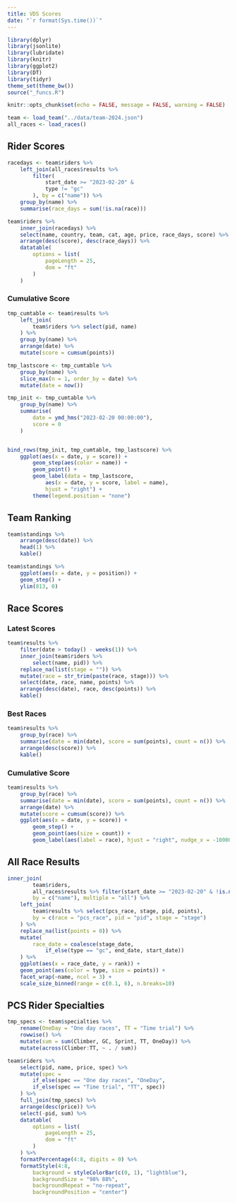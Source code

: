 ```yaml
---
title: VDS Scores
date: "`r format(Sys.time())`"
---
```


```r
library(dplyr)
library(jsonlite)
library(lubridate)
library(knitr)
library(ggplot2)
library(DT)
library(tidyr)
theme_set(theme_bw())
source("_funcs.R")

knitr::opts_chunk$set(echo = FALSE, message = FALSE, warning = FALSE)
```

```r
team <- load_team("../data/team-2024.json")
all_races <- load_races()
```

## Rider Scores

```r
racedays <- team$riders %>%
    left_join(all_races$results %>%
        filter(
            start_date >= "2023-02-20" &
            type != "gc"
        ), by = c("name")) %>%
    group_by(name) %>%
    summarise(race_days = sum(!is.na(race)))

team$riders %>%
    inner_join(racedays) %>%
    select(name, country, team, cat, age, price, race_days, score) %>%
    arrange(desc(score), desc(race_days)) %>%
    datatable(
        options = list(
            pageLength = 25,
            dom = "ft"
        )
    )
```

### Cumulative Score

```r
tmp_cumtable <- team$results %>%
    left_join(
        team$riders %>% select(pid, name)
    ) %>%
    group_by(name) %>%
    arrange(date) %>%
    mutate(score = cumsum(points))

tmp_lastscore <- tmp_cumtable %>%
    group_by(name) %>%
    slice_max(n = 1, order_by = date) %>%
    mutate(date = now())

tmp_init <- tmp_cumtable %>%
    group_by(name) %>%
    summarise(
        date = ymd_hms("2023-02-20 00:00:00"),
        score = 0
    )


bind_rows(tmp_init, tmp_cumtable, tmp_lastscore) %>%
    ggplot(aes(x = date, y = score)) +
        geom_step(aes(color = name)) +
        geom_point() +
        geom_label(data = tmp_lastscore,
            aes(x = date, y = score, label = name),
            hjust = "right") +
        theme(legend.position = "none")
```

## Team Ranking

```r
team$standings %>%
    arrange(desc(date)) %>%
    head(1) %>%
    kable()
```

```r
team$standings %>%
    ggplot(aes(x = date, y = position)) +
    geom_step() +
    ylim(813, 0)
```

## Race Scores

### Latest Scores

```r
team$results %>%
    filter(date > today() - weeks(1)) %>%
    inner_join(team$riders %>%
        select(name, pid)) %>%
    replace_na(list(stage = "")) %>%
    mutate(race = str_trim(paste(race, stage))) %>%
    select(date, race, name, points) %>%
    arrange(desc(date), race, desc(points)) %>%
    kable()
```

### Best Races

```r
team$results %>%
    group_by(race) %>%
    summarise(date = min(date), score = sum(points), count = n()) %>%
    arrange(desc(score)) %>%
    kable()
```

### Cumulative Score

```r
team$results %>%
    group_by(race) %>%
    summarise(date = min(date), score = sum(points), count = n()) %>%
    arrange(date) %>%
    mutate(score = cumsum(score)) %>%
    ggplot(aes(x = date, y = score)) +
        geom_step() +
        geom_point(aes(size = count)) +
        geom_label(aes(label = race), hjust = "right", nudge_x = -10000)
```

## All Race Results

```r
inner_join(
        team$riders,
        all_races$results %>% filter(start_date >= "2023-02-20" & !is.na(rank)),
        by = c("name"), multiple = "all") %>%
    left_join(
        team$results %>% select(pcs_race, stage, pid, points),
        by = c(race = "pcs_race", pid = "pid", stage = "stage")
    ) %>%
    replace_na(list(points = 0)) %>%
    mutate(
        race_date = coalesce(stage_date,
            if_else(type == "gc", end_date, start_date))
    ) %>%
    ggplot(aes(x = race_date, y = rank)) +
    geom_point(aes(color = type, size = points)) +
    facet_wrap(~name, ncol = 3) +
    scale_size_binned(range = c(0.1, 6), n.breaks=10)
```

## PCS Rider Specialties

```r
tmp_specs <- team$specialties %>%
    rename(OneDay = "One day races", TT = "Time trial") %>%
    rowwise() %>%
    mutate(sum = sum(Climber, GC, Sprint, TT, OneDay)) %>%
    mutate(across(Climber:TT, ~ . / sum))

team$riders %>%
    select(pid, name, price, spec) %>%
    mutate(spec =
        if_else(spec == "One day races", "OneDay",
        if_else(spec == "Time trial", "TT", spec))
    ) %>%
    full_join(tmp_specs) %>%
    arrange(desc(price)) %>%
    select(-pid, sum) %>%
    datatable(
        options = list(
            pageLength = 25,
            dom = "ft"
        )
    ) %>%
    formatPercentage(4:8, digits = 0) %>%
    formatStyle(4:8, 
        background = styleColorBar(c(0, 1), "lightblue"),
        backgroundSize = "98% 88%",
        backgroundRepeat = "no-repeat",
        backgroundPosition = "center")
```
